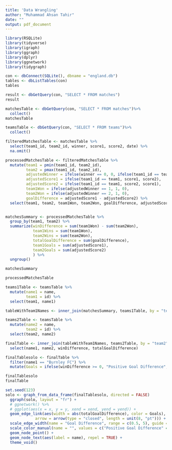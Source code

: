```yaml
---
title: 'Data Wrangling'
author: "Muhammad Ahsan Tahir"
date: ""
output: pdf_document
---
```


```r
library(RSQLite)
library(tidyverse)
library(igraph)
library(ggraph)
library(dplyr)
library(ggnetwork)
library(tidygraph)
```



```r
con <- dbConnect(SQLite(), dbname = "england.db")
tables <- dbListTables(con)
tables

result <- dbGetQuery(con, "SELECT * FROM matches")
result
```

```r
matchesTable <- dbGetQuery(con, "SELECT * FROM matches")%>%
  collect()
matchesTable
```

```r
teamsTable <- dbGetQuery(con, "SELECT * FROM teams")%>%
  collect()

```
```r
filteredMatchesTable <- matchesTable %>%
  select(team1_id, team2_id, winner, score1, score2, date) %>%
  na.omit()

processedMatchesTable <- filteredMatchesTable %>%
  mutate(team1 = pmin(team1_id, team2_id),
         team2 = pmax(team1_id, team2_id),
         adjustedWinner = ifelse(winner == 0, 0, ifelse(team1_id == team1, winner, 3 - winner)),
         adjustedScore1 = ifelse(team1_id == team1, score1, score2),
         adjustedScore2 = ifelse(team1_id == team1, score2, score1),
         team1Won = ifelse(adjustedWinner == 1, 1, 0),
         team2Won = ifelse(adjustedWinner == 2, 1, 0),
         goalDifference = adjustedScore1 - adjustedScore2) %>%
  select(team1, team2, team1Won, team2Won, goalDifference, adjustedScore1, adjustedScore2, date)


matchesSummary <- processedMatchesTable %>%
  group_by(team1, team2) %>%
  summarize(winDifference = sum(team1Won) - sum(team2Won),
            team1Wins = sum(team1Won),
            team2Wins = sum(team2Won),
            totalGoalDifference = sum(goalDifference),
            team1Goals = sum(adjustedScore1),
            team2Goals = sum(adjustedScore2)
            ) %>%
  ungroup()

matchesSummary

processedMatchesTable

```

```r
teams1Table <- teamsTable %>%
  mutate(name1 = name,
         team1 = id) %>%
  select(team1, name1)

tableWithTeam1Names <- inner_join(matchesSummary, teams1Table, by = "team1")

teams2Table <- teamsTable %>%
  mutate(name2 = name,
         team2 = id) %>%
  select(team2, name2)

finalTable <- inner_join(tableWithTeam1Names, teams2Table, by = "team2") %>%
  select(name1, name2, winDifference, totalGoalDifference)

finalTablesolo <- finalTable %>% 
  filter(name1 == "Burnley FC") %>%
  mutate(Goals = ifelse(winDifference >= 0, "Positive Goal Difference", "Negative Goal Difference"))

finalTablesolo
finalTable

```


```r

set.seed(123)
solo <- graph_from_data_frame(finalTablesolo, directed = FALSE)
  ggraph(solo, layout = "fr") +
  # ggnetwork() %>%
  # ggplot(aes(x = x, y = y, xend = xend, yend = yend)) +
  geom_edge_link(aes(width = abs(totalGoalDifference), color = Goals),
             arrow = arrow(type = "closed", length = unit(8, "pt"))) +
  scale_edge_width(name = "Goal Difference", range = c(0.5, 5), guide = guide_legend(title.position = "top", title.hjust = 0.5)) +
  scale_color_manual(name = "", values = c("Positive Goal Difference" = "green", "Negative Goal Difference" = "red")) +
  geom_node_point() +
  geom_node_text(aes(label = name), repel = TRUE) +
  theme_void()


```
